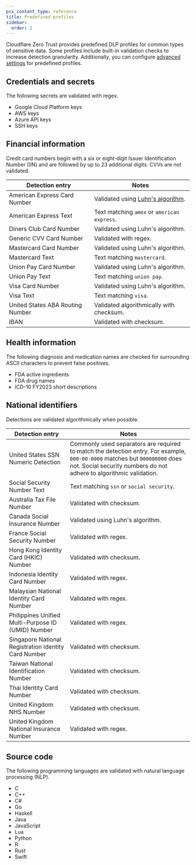 ```yaml
---
pcx_content_type: reference
title: Predefined profiles
sidebar:
  order: 2
---
```


Cloudflare Zero Trust provides predefined DLP profiles for common types of sensitive data. Some profiles include built-in validation checks to increase detection granularity. Additionally, you can configure [advanced settings](/cloudflare-one/policies/data-loss-prevention/dlp-profiles/advanced-settings/) for predefined profiles.

## Credentials and secrets

The following secrets are validated with regex.

- Google Cloud Platform keys
- AWS keys
- Azure API keys
- SSH keys

## Financial information

Credit card numbers begin with a six or eight-digit Issuer Identification Number (IIN) and are followed by up to 23 additional digits. CVVs are not validated.

| Detection entry                  | Notes                                                                             |
| -------------------------------- | --------------------------------------------------------------------------------- |
| American Express Card Number     | Validated using [Luhn's algorithm](https://en.wikipedia.org/wiki/Luhn_algorithm). |
| American Express Text            | Text matching `amex` or `american express`.                                       |
| Diners Club Card Number          | Validated using Luhn's algorithm.                                                 |
| Generic CVV Card Number          | Validated with regex.                                                             |
| Mastercard Card Number           | Validated using Luhn's algorithm.                                                 |
| Mastercard Text                  | Text matching `mastercard`.                                                       |
| Union Pay Card Number            | Validated using Luhn's algorithm.                                                 |
| Union Pay Text                   | Text matching `union pay`.                                                        |
| Visa Card Number                 | Validated using Luhn's algorithm.                                                 |
| Visa Text                        | Text matching `visa`.                                                             |
| United States ABA Routing Number | Validated algorithmically with checksum.                                          |
| IBAN                             | Validated with checksum.                                                          |

## Health information

The following diagnosis and medication names are checked for surrounding ASCII characters to prevent false positives.

- FDA active ingredients
- FDA drug names
- ICD-10 FY2023 short descriptions

## National identifiers

Detections are validated algorithmically when possible.

| Detection entry                                      | Notes                                                                                                                                                                                             |
| ---------------------------------------------------- | ------------------------------------------------------------------------------------------------------------------------------------------------------------------------------------------------- |
| United States SSN Numeric Detection                  | Commonly used separators are required to match the detection entry. For example, `000-00-0000` matches but `000000000` does not. Social security numbers do not adhere to algorithmic validation. |
| Social Security Number Text                          | Text matching `ssn` or `social security`.                                                                                                                                                         |
| Australia Tax File Number                            | Validated with checksum.                                                                                                                                                                          |
| Canada Social Insurance Number                       | Validated using Luhn's algorithm.                                                                                                                                                                 |
| France Social Security Number                        | Validated with regex.                                                                                                                                                                             |
| Hong Kong Identity Card (HKIC) Number                | Validated with checksum.                                                                                                                                                                          |
| Indonesia Identity Card Number                       | Validated with regex.                                                                                                                                                                             |
| Malaysian National Identity Card Number              | Validated with regex.                                                                                                                                                                             |
| Philippines Unified Multi-Purpose ID (UMID) Number   | Validated with regex.                                                                                                                                                                             |
| Singapore National Registration Identity Card Number | Validated with checksum.                                                                                                                                                                          |
| Taiwan National Identification Number                | Validated with checksum.                                                                                                                                                                          |
| Thai Identity Card Number                            | Validated with checksum.                                                                                                                                                                          |
| United Kingdom NHS Number                            | Validated with checksum.                                                                                                                                                                          |
| United Kingdom National Insurance Number             | Validated with regex.                                                                                                                                                                             |

## Source code

The following programming languages are validated with natural language processing (NLP).

- C
- C++
- C#
- Go
- Haskell
- Java
- JavaScript
- Lua
- Python
- R
- Rust
- Swift
